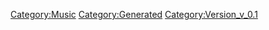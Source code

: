 {{Music
 |Name=不確定性☆COSMIC MOVEMENT
 |ID=79
 |Cov=24
 |Cd=14
 |Nam=24
 |Div=24
 |Ma=1
 |SerieId=1
 |SerieLogoId=1
 |WavId=77
 |VariationId=0
 |Dsc=24
 |Strt=10
 |ValkyrieBattle=1
 |ValkyrieIntro=1
 |ValkyrieIntroSky=1
 |DivaSolo=1
 |DivaMulti=1
 |Exp=1
 |OfficialName=不確定性☆COSMIC MOVEMENT
 |VocalName=ワルキューレ　美雲ΔJUNNA　フレイアΔ鈴木みのり<br />カナメΔ安野希世乃　レイナΔ東山奈央　マキナΔ西田望見
 |Description=作品：マクロスΔ<br /><br />歌手：ワルキューレ<br />　　　美雲ΔJUNNA　フレイアΔ鈴木みのり<br />　　　カナメΔ安野希世乃　レイナΔ東山奈央<br />　　　マキナΔ西田望見<br /><br />作詞：深川琴美、六ツ見純代、渡邊亜希子、姉田ウ夢ヤ<br />作曲：姉田ウ夢ヤ
 |StoryTitle=「リンゴ大好き、フレイア・ヴィオン14歳！」
 |StoryDesc=惑星ランドールでのワクチンライブ。<br /><br />フレイアは、憧れだったワルキューレのメンバーとして<br />迎える初めてのライブに緊張を隠すことができない。<br />一方のハヤテも、これが入隊してから初めてのライブ。<br />2人の衝撃デビューステージは一体どうなるのか…？
 |BuyURL=https://recochoku.jp/song/S1003321337/
 |BannerId=4
 |AnmStoreURL=https://anime.dmkt-sp.jp/animestore/ci_pc?workId=20867
}}
[[Category:Music]]
[[Category:Generated]]
[[Category:Version_v_0.1]]
